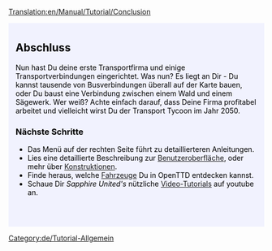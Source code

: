 [[Translation:en/Manual/Tutorial/Conclusion]]

{{en/Tabs|5|5
|de/Manual/Tutorial/Main Page|1. Spiel beginnen<!--
-->|de/Manual/Tutorial/Busverbindungen|2. Busverbindungen<!--
-->|de/Manual/Tutorial/Zugverbindungen|3. Zugverbindungen<!--
-->|de/Manual/Tutorial/Flugzeugverbindungen|4. Flugzeugverbindungen<!--
-->|de/Manual/Tutorial/Abschluss|5. Abschluss}}
<div style="padding:.5em 1em 1em 1em; border-top:none; background-color:#f1f2fe; color:#000;">
{{de/Tutorial}}

== Abschluss ==
Nun hast Du deine erste Transportfirma und einige Transportverbindungen eingerichtet. Was nun? Es liegt an Dir - Du kannst tausende von Busverbindungen überall auf der Karte bauen, oder Du baust eine Verbindung zwischen einem Wald und einem Sägewerk. Wer weiß? Achte einfach darauf, dass Deine Firma profitabel arbeitet und vielleicht wirst Du der Transport Tycoon im Jahr 2050.

=== Nächste Schritte ===
* Das Menü auf der rechten Seite führt zu detaillierteren Anleitungen.
* Lies eine detaillierte Beschreibung zur [[de/Benutzeroberfläche|Benutzeroberfläche]], oder mehr über [[de/Konstruktionen|Konstruktionen]].
* Finde heraus, welche [[de/Manual/Fahrzeuge|Fahrzeuge]] Du in OpenTTD entdecken kannst.
* Schaue Dir ''Sapphire United's'' nützliche [http://www.youtube.com/watch?v=KAriYewKvj8&feature=PlayList&p=C168C0CB0588B9A0&index=0&playnext=1 Video-Tutorials] auf youtube an.

<br style="clear:both;">
</div>
[[Category:de/Tutorial-Allgemein]]